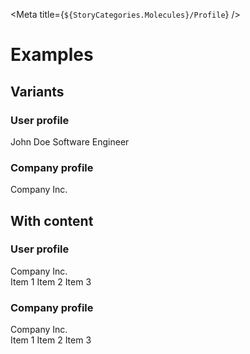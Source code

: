 
<Meta title={`${StoryCategories.Molecules}/Profile`} />

<ProfileDocs />

# Examples

## Variants

### User profile

<Canvas>
    <p-profile>
        <p-avatar slot="avatar" />
        <span slot="title">John Doe</span>
        <span slot="subtitle">Software Engineer</span>
    </p-profile>
</Canvas>

### Company profile

<Canvas>
    <p-profile variant="company">
        <p-avatar slot="avatar" />
        <span slot="title">Company Inc.</span>
    </p-profile>
</Canvas>

## With content

### User profile

<Canvas>
    <p-profile>
        <p-avatar slot="avatar" />
        <span slot="title">Company Inc.</span>
        <div slot="dropdown">
            <p-dropdown-menu-item>Item 1</p-dropdown-menu-item>
            <p-dropdown-menu-item>Item 2</p-dropdown-menu-item>
            <p-dropdown-menu-item>Item 3</p-dropdown-menu-item>
        </div>
    </p-profile>
</Canvas>

### Company profile

<Canvas>
    <p-profile variant="company">
        <p-avatar slot="avatar" />
        <span slot="title">Company Inc.</span>
        <div slot="dropdown">
            <p-dropdown-menu-item>Item 1</p-dropdown-menu-item>
            <p-dropdown-menu-item>Item 2</p-dropdown-menu-item>
            <p-dropdown-menu-item>Item 3</p-dropdown-menu-item>
        </div>
    </p-profile>
</Canvas>
